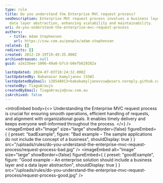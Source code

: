 ```yaml
---
type: rule
title: Do you understand the Enterprise MVC request process?
seoDescription: Enterprise MVC request process involves a business layer and
  data layer abstraction, enhancing scalability and maintainability.
uri: do-you-understand-the-enterprise-mvc-request-process
authors:
  - title: Adam Stephensen
    url: https://ssw.com.au/people/adam-stephensen
related: []
redirects: []
created: 2012-10-19T19:49:35.000Z
archivedreason: null
guid: a2e23bee-1006-49a0-b7cd-b0efb629282a

lastUpdated: 2024-07-03T18:24:32.000Z
lastUpdatedBy: Babanazar Kamyljanov [SSW]
lastUpdatedByEmail: 138548013+babakamyljanovssw@users.noreply.github.com
createdBy: TiagoAraujo
createdByEmail: TiagoAraujo@ssw.com.au
isArchived: false
---
```


<introEmbed
  body={<>
Understanding the Enterprise MVC request process is crucial for ensuring smooth operations, efficient handling of requests, and alignment with organizational goals. It enables timely delivery and keeps everyone well-informed throughout the process.
  </>}
/>
<imageEmbed
  alt="Image"
  size="large"
  showBorder={false}
  figureEmbed={ {
    preset: "badExample",
    figure: "Bad example – The sample applications do not include the concept of a business",
    shouldDisplay: true
  } }
  src="/uploads/rules/do-you-understand-the-enterprise-mvc-request-process/request-process-bad.jpg"
/>
<imageEmbed
  alt="Image"
  size="large"
  showBorder={false}
  figureEmbed={ {
    preset: "goodExample",
    figure: "Good example – An enterprise solution should include a business layer and a data layer abstraction",
    shouldDisplay: true
  } }
  src="/uploads/rules/do-you-understand-the-enterprise-mvc-request-process/request-process-good.jpg"
/>
